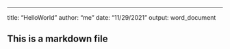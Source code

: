 ---
title: "HelloWorld"
author: "me"
date: "11/29/2021"
output: word_document

## This is a markdown file